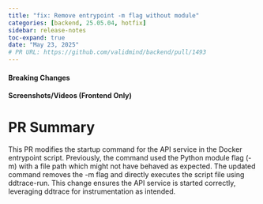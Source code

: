 ```yaml
---
title: "fix: Remove entrypoint -m flag without module"
categories: [backend, 25.05.04, hotfix]
sidebar: release-notes
toc-expand: true
date: "May 23, 2025"
# PR URL: https://github.com/validmind/backend/pull/1493
---
```

#### Breaking Changes
<!-- List any breaking changes -->

#### Screenshots/Videos (Frontend Only)
<!-- Add screenshots or videos showing before/after -->

# PR Summary

This PR modifies the startup command for the API service in the Docker entrypoint script. Previously, the command used the Python module flag (-m) with a file path which might not have behaved as expected. The updated command removes the -m flag and directly executes the script file using ddtrace-run. This change ensures the API service is started correctly, leveraging ddtrace for instrumentation as intended.